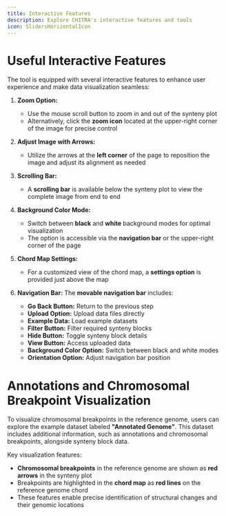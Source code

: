 ```yaml
---
title: Interactive Features
description: Explore CHITRA's interactive features and tools
icon: SlidersHorizontalIcon
---
```


# Useful Interactive Features

The tool is equipped with several interactive features to enhance user experience and make data visualization seamless:

1. **Zoom Option:**

   - Use the mouse scroll button to zoom in and out of the synteny plot
   - Alternatively, click the **zoom icon** located at the upper-right corner of the image for precise control

2. **Adjust Image with Arrows:**

   - Utilize the arrows at the **left corner** of the page to reposition the image and adjust its alignment as needed

3. **Scrolling Bar:**

   - A **scrolling bar** is available below the synteny plot to view the complete image from end to end

4. **Background Color Mode:**

   - Switch between **black** and **white** background modes for optimal visualization
   - The option is accessible via the **navigation bar** or the upper-right corner of the page

5. **Chord Map Settings:**

   - For a customized view of the chord map, a **settings option** is provided just above the map

6. **Navigation Bar:**
   The **movable navigation bar** includes:

   - **Go Back Button:** Return to the previous step
   - **Upload Option:** Upload data files directly
   - **Example Data:** Load example datasets
   - **Filter Button:** Filter required synteny blocks
   - **Hide Button:** Toggle synteny block details
   - **View Button:** Access uploaded data
   - **Background Color Option:** Switch between black and white modes
   - **Orientation Option:** Adjust navigation bar position

# Annotations and Chromosomal Breakpoint Visualization

To visualize chromosomal breakpoints in the reference genome, users can explore the example dataset labeled **"Annotated Genome"**. This dataset includes additional information, such as annotations and chromosomal breakpoints, alongside synteny block data.

Key visualization features:

- **Chromosomal breakpoints** in the reference genome are shown as **red arrows** in the synteny plot
- Breakpoints are highlighted in the **chord map** as **red lines** on the reference genome chord
- These features enable precise identification of structural changes and their genomic locations